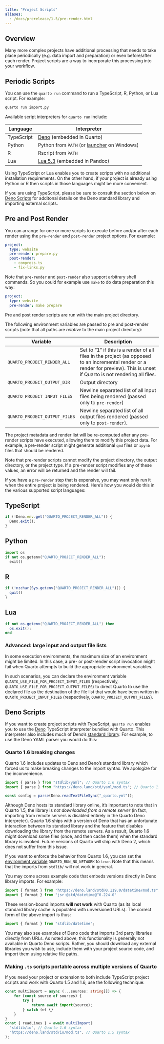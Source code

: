 ```yaml
---
title: "Project Scripts"
aliases: 
  - /docs/prerelease/1.5/pre-render.html
---
```


## Overview

Many more complex projects have additional processing that needs to take place periodically (e.g. data import and preparation) or even before/after each render. Project scripts are a way to incorporate this processing into your workflow.

## Periodic Scripts

You can use the `quarto run` command to run a TypeScript, R, Python, or Lua script. For example:

```.bash
quarto run import.py
```

Available script interpreters for `quarto run` include:

| Language   | Interpreter                                                                              |
|----------------|-------------------------------------------------------|
| TypeScript | [Deno](https://deno.land/) (embedded in Quarto)                                          |
| Python     | Python from `PATH` (or [launcher](https://www.python.org/dev/peps/pep-0397/) on Windows) |
| R          | Rscript from `PATH`                                                                      |
| Lua        | [Lua 5.3](https://www.lua.org/manual/5.3/) (embedded in Pandoc)                          |

Using TypeScript or Lua enables you to create scripts with no additional installation requirements. On the other hand, if your project is already using Python or R then scripts in those languages might be more convenient.

If you are using TypeScript, please be sure to consult the section below on [Deno Scripts](#deno-scripts) for additonal details on the Deno standard library and importing external scripts.

## Pre and Post Render

You can arrange for one or more scripts to execute before and/or after each render using the `pre-render` and `post-render` project options. For example:

``` yaml
project:
  type: website
  pre-render: prepare.py
  post-render: 
    - compress.ts
    - fix-links.py
```

Note that `pre-render` and `post-render` also support arbitrary shell commands. So you could for example use `make` to do data preparation this way:

``` yaml
project:
  type: website
  pre-render: make prepare
```

Pre and post render scripts are run with the main project directory.

The following environment variables are passed to pre and post-render scripts (note that all paths are *relative* to the main project directory):

| Variable                      | Description                                                                                                                                                                   |
|-----------------|-------------------------------------------------------|
| `QUARTO_PROJECT_RENDER_ALL`   | Set to "1" if this is a render of all files in the project (as opposed to an incremental render or a render for preview). This is unset if Quarto is not rendering all files. |
| `QUARTO_PROJECT_OUTPUT_DIR`   | Output directory                                                                                                                                                              |
| `QUARTO_PROJECT_INPUT_FILES`  | Newline separated list of all input files being rendered (passed only to `pre-render`)                                                                                        |
| `QUARTO_PROJECT_OUTPUT_FILES` | Newline separated list of all output files rendered (passed only to `post-render`).                                                                                           |

The project metadata and render list will be re-computed after any pre-render scripts have executed, allowing them to modify this project data.
For example, a pre-render script might generate additional `qmd` files or `ipynb` files that should be rendered.

Note that pre-render scripts cannot modify the project directory, the output directory, or the project type. 
If a pre-render script modifies any of these values, an error will be returned and the render will fail.

If you have a `pre-render` step that is expensive, you may want only run it when the entire project is being rendered. Here's how you would do this in the various supported script languages:

::: panel-tabset
## TypeScript

``` js
if (!Deno.env.get("QUARTO_PROJECT_RENDER_ALL")) {
  Deno.exit();
}
```

## Python

``` python
import os
if not os.getenv("QUARTO_PROJECT_RENDER_ALL"):
  exit()
```

## R

``` r
if (!nzchar(Sys.getenv("QUARTO_PROJECT_RENDER_ALL"))) {
  quit()
}
```

## Lua

``` lua
if not os.getenv("QUARTO_PROJECT_RENDER_ALL") then
  os.exit();
end
```
:::

### Advanced: large input and output file lists

In some execution environments, the maximum size of an environment might be limited. In this case, a pre- or post-render script invocation might fail when Quarto attempts to build the appropriate environment variables.

In such scenarios, you can declare the environment variable `QUARTO_USE_FILE_FOR_PROJECT_INPUT_FILES` (respectively, `QUARTO_USE_FILE_FOR_PROJECT_OUTPUT_FILES`) to direct Quarto to use the
declared file as the destination of the file list that would have been written in `QUARTO_PROJECT_INPUT_FILES` (respectively, `QUARTO_PROJECT_OUTPUT_FILES`).

## Deno Scripts {#deno-scripts}

If you want to create project scripts with TypeScript, `quarto run` enables you to use the [Deno](https://deno.land/) TypeScript interpreter bundled with Quarto. This interpreter also includes much of Deno's [standard library](https://docs.deno.com/runtime/manual/basics/standard_library). For example, to use the Deno YAML parser you would do this:

### Quarto 1.6 breaking changes

::: callout-warning

Quarto 1.6 includes updates to Deno and Deno's standard library which forced us to make breaking changes to the import syntax. We apologize for the inconvenience.

:::

``` typescript
import { parse } from "stdlib/yaml"; // Quarto 1.6 syntax
import { parse } from "https://deno.land/std/yaml/mod.ts"; // Quarto 1.5 and earlier syntax

const config = parse(Deno.readTextFileSync("_quarto.yml"));
```

Although Deno hosts its standard library online, it's important to note that in Quarto 1.5, the library is *not downloaded from a remote server* (in fact, importing from remote servers is disabled entirely in the Quarto Deno interpreter).
Quarto 1.6 ships with a version of Deno that has an unfortunate interaction between its standard library and the feature that disables downloading the library from the remote servers.
As a result, Quarto 1.6 might download some files (once, and then cache them) when the standard library is invoked.
Future versions of Quarto will ship with Deno 2, which does not suffer from this issue.

If you want to enforce the behavior from Quarto 1.6, you can set the [environment variable](/docs/advanced/environment-vars.qmd) `QUARTO_RUN_NO_NETWORK` to `true`.
Note that this means that the imports from `stdlib/` will not work in general.

You may come across example code that embeds versions directly in Deno library imports. For example:

``` typescript
import { format } from "https://deno.land/std@0.119.0/datetime/mod.ts";
import { format } from "jsr:@std/datetime@^0.224.0"
```

These version-bound imports **will not work** with Quarto (as its local standard library cache is populated with unversioned URLs). The correct form of the above import is thus:

``` typescript
import { format } from "stdlib/datetime";
```

You may also see examples of Deno code that imports 3rd party libraries directly from URLs.
As noted above, this functionality is generally not available in Quarto Deno scripts.
Rather, you should download any external libraries you wish to use, include them with your project source code, and import them using relative file paths.

### Making `.ts` scripts portable across multiple versions of Quarto

If you need your project or extension to both include TypeScript project scripts and work with Quarto 1.5 and 1.6, use the following technique:

``` typescript
const multiImport = async (...sources: string[]) => {
    for (const source of sources) {
        try {
            return await import(source);
        } catch (e) {}
    }
}
const { readLines } = await multiImport(
  "stdlib/io", // Quarto 1.6 syntax
  "https://deno.land/std/io/mod.ts", // Quarto 1.5 syntax
);
```